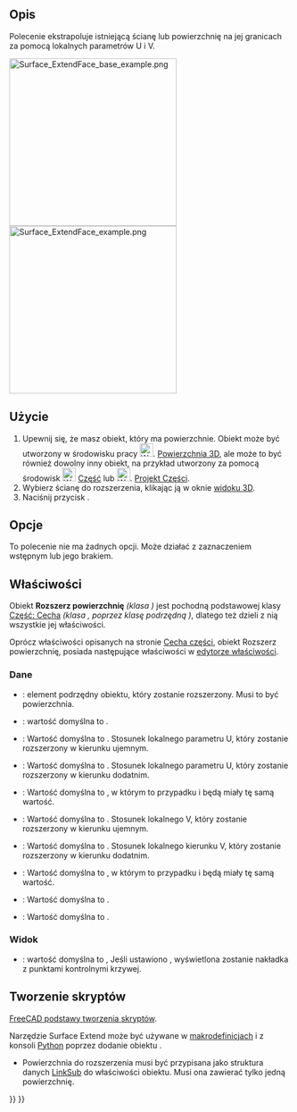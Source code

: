 <languages/>

{{Docnav/pl
|[[Surface_Sections/pl|Przekrój powierzchni]]
|[[Surface_CurveOnMesh/pl|Krzywa na siatce]]
|[[Surface_Workbench/pl|środowisko pracy Powierzchnia 3D]]
|IconL=Surface_Sections.svg
|IconR=Surface_CurveOnMesh.svg
|IconC=Workbench_Surface.svg
}}

<div class="mw-translate-fuzzy">
{{GuiCommand/pl
|Name=Surface ExtendFace
|Name/pl=Powierzchnia 3D: Rozszerz powierzchnię
|MenuLocation=Surface → Extend face
|Workbenches=[[Surface_Workbench/pl|Powierzchnia 3D]]
|Version=0.17
}}
</div>

<span id="Description"></span>
==Opis==

Polecenie {{Button|[[File:Surface_ExtendFace.svg|16px]] '''Rozszerz powierzchnię'''}} ekstrapoluje istniejącą ścianę lub powierzchnię na jej granicach za pomocą lokalnych parametrów U i V.

[[File:Surface_ExtendFace_base_example.png|300px]] [[File:Surface_ExtendFace_example.png|300px]]

{{Caption|Po lewej: oryginalna powierzchnia. Po prawej: powierzchnia powiększona.}}

<span id="Usage"></span>
==Użycie==

<div class="mw-translate-fuzzy">
# Upewnij się, że masz obiekt, który ma powierzchnie. Obiekt może być utworzony w środowisku pracy [[File:Workbench_Surface.svg|24px]]. [[Surface_Workbench/pl|Powierzchnia 3D]], ale może to być również dowolny inny obiekt, na przykład utworzony za pomocą środowisk [[File:Workbench_Part.svg|24px]] [[Part_Workbench/pl|Część]] lub [[File:Workbench_PartDesign.svg|24px]]. [[PartDesign_Workbench/pl|Projekt Części]].
# Wybierz ścianę do rozszerzenia, klikając ją w oknie [[3D_view/pl|widoku 3D]].
# Naciśnij przycisk {{Button|[[File:Surface_ExtendFace.svg|16px]]. '''Rozszerz powierzchnię'''}}.
</div>

<span id="Options"></span>
==Opcje==

To polecenie nie ma żadnych opcji. Może działać z zaznaczeniem wstępnym lub jego brakiem.

<span id="Properties"></span>
==Właściwości==

Obiekt '''Rozszerz powierzchnię''' ''(klasa {{incode|Surface::Extend}})'' jest pochodną podstawowej klasy [[Part_Feature/pl|Część: Cecha]] ''(klasa {{incode|Part::Feature}}, poprzez klasę podrzędną {{incode|Part::Spline}})'', dlatego też dzieli z nią wszystkie jej właściwości.

Oprócz właściwości opisanych na stronie [[Part_Feature/pl|Cecha części]], obiekt Rozszerz powierzchnię, posiada następujące właściwości w [[Property_editor/pl|edytorze właściwości]].

<span id="Data"></span>
===Dane===

{{TitleProperty|Podstawa}}

* {{PropertyData|Ściana|LinkSub}}: element podrzędny obiektu, który zostanie rozszerzony. Musi to być powierzchnia.
* {{PropertyData|Tolerancja|FloatConstraint}}: wartość domyślna to {{Value|0.1}}.

* {{PropertyData|Extend UNeg|FloatConstraint}}: Wartość domyślna to {{Value|0.05}}. Stosunek lokalnego parametru U, który zostanie rozszerzony w kierunku ujemnym.
* {{PropertyData|Extend UPos|FloatConstraint}}: Wartość domyślna to {{Value|0.05}}. Stosunek lokalnego parametru U, który zostanie rozszerzony w kierunku dodatnim.
* {{PropertyData|Extend USymetric|Bool}}: Wartość domyślna to {{TRUE/pl}}, w którym to przypadku {{PropertyData|Extend UNeg}} i {{PropertyData|Extend UPos}} będą miały tę samą wartość.

* {{PropertyData|Extend VNeg|FloatConstraint}}: Wartość domyślna to {{Value|0.05}}. Stosunek lokalnego V, który zostanie rozszerzony w kierunku ujemnym.
* {{PropertyData|Extend VPos|FloatConstraint}}: Wartość domyślna to {{Value|0.05}}. Stosunek lokalnego kierunku V, który zostanie rozszerzony w kierunku dodatnim.
* {{PropertyData|Extend VSymetric|Bool}}: Wartość domyślna to {{TRUE/pl}}, w którym to przypadku {{PropertyData|Extend VNeg}} i {{PropertyData|Extend VPos}} będą miały tę samą wartość.

* {{PropertyData|SampleU|IntegerConstraint}}: Wartość domyślna to {{Value|32}}.
* {{PropertyData|SampleV|IntegerConstraint}}: Wartość domyślna to {{Value|32}}.

<span id="View"></span>
===Widok=== 

{{TitleProperty|Podstawa}}

* {{PropertyView|Punkty kontrolne|Bool}}: wartość domyślna to {{FALSE/pl}}, Jeśli ustawiono {{TRUE/pl}}, wyświetlona zostanie nakładka z punktami kontrolnymi krzywej.

<span id="Scripting"></span>
==Tworzenie skryptów==

{{Emphasis|Zobacz również:}} [[FreeCAD_Scripting_Basics/pl|FreeCAD podstawy tworzenia skryptów]].

Narzędzie Surface Extend może być używane w [[Macros/pl|makrodefinicjach]] i z konsoli [[Python/pl|Python]] poprzez dodanie obiektu {{incode|Surface::Extend}}.
* Powierzchnia do rozszerzenia musi być przypisana jako struktura danych [[FeaturePython_Custom_Properties/pl#App::PropertyLinkSub|LinkSub]] do właściwości {{incode|Face}} obiektu. Musi ona zawierać tylko jedną powierzchnię.

{{Code|code=
import FreeCAD as App
import Draft

doc = App.newDocument()

a = App.Vector(-20, -20, 0)
b = App.Vector(-18, 25, 0)
c = App.Vector(60, 26, 0)
d = App.Vector(33, -20, 0)

points = [a, App.Vector(-20, -8, 0), b, c,
          App.Vector(37, 4, 0), d,
          App.Vector(-2, -18, 0), a]
obj = Draft.make_bspline(points)
doc.recompute()

if App.GuiUp:
    obj.ViewObject.Visibility = False

surf = doc.addObject("Surface::Filling", "Surface")
surf.BoundaryEdges = [(obj, "Edge1")]
doc.recompute()

# ---------------------------------------------------------
points_spl = [App.Vector(-10, 0, 2),
              App.Vector(4, 0, 7),
              App.Vector(18, 0, -5),
              App.Vector(25, 0, 0),
              App.Vector(30, 0, 0)]
aux_edge = Draft.make_bspline(points_spl)
doc.recompute()

surf.UnboundEdges = [(aux_edge, "Edge1")]
doc.recompute()

# ---------------------------------------------------------
surf_extended = doc.addObject("Surface::Extend", "Surface")
surf_extended.Face = [surf, "Face1"]
doc.recompute()
}}


{{Docnav/pl
|[[Surface_Sections/pl|Przekrój powierzchni]]
|[[Surface_CurveOnMesh/pl|Krzywa na siatce]]
|[[Surface_Workbench/pl|środowisko pracy Powierzchnia 3D]]
|IconL=Surface_Sections.svg
|IconR=Surface_CurveOnMesh.svg
|IconC=Workbench_Surface.svg
}}

{{Surface Tools navi{{#translation:}}}}
{{Userdocnavi{{#translation:}}}}